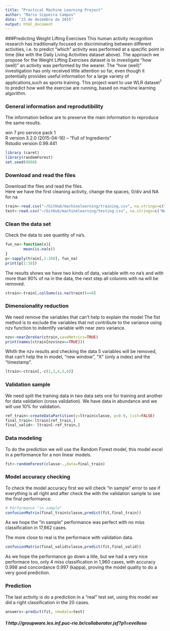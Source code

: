 ```yaml
---
title: "Practical Machine Learning Project"
author: "Marco Siqueira Campos"
date: "23 de dezembro de 2015"
output: html_document
---
```


###Predicting Weight Lifting Exercises 
This human activity recognition research has traditionally focused on discriminating between different activities, i.e. to predict "which" activity was performed at a specific point in time (like with the Daily Living Activities dataset above). The approach we propose for the Weight Lifting Exercises dataset is to investigate "how (well)" an activity was performed by the wearer. The "how (well)" investigation has only received little attention so far, even though it potentially provides useful information for a large variety of applications,such as sports training.
This project want to use WLR dataset^1^ to predict how well the exercise are running, based on machine learning algorithm.

### General information and reprodutibility
The information bellow are to preserve the main information to reproduce the same results.

win 7 pro service pack 1  
R version 3.2.0 (2015-04-16) -- "Full of Ingredients"  
Rstudio version 0.99.441 
```r
library (caret)
library(randomForest)
set.seed(0808)
```

### Download and read the files
Download the files and read the files.  
Here we have the first cleaning activity, change the spaces, 0/div and NA for na

```r
train<-read.csv("~/GitHub/machinelearning/training.csv", na.strings=c("NA","#DIV/0!",""))
test<-read.csv("~/GitHub/machinelearning/testing.csv", na.strings=c("NA","#DIV/0!",""))

```
### Clean the data set
Check the data to see quantity of na's.
```r
fun_na<-function(x){
        mean(is.na(x))
}
p<-sapply(train[,1:160], fun_na)
print(p[1:18])
```
The results shows we have two kinds of data, variable with no na's and with more than 90% of na in the data, the next step all colunms with na will be removed.

```r
ctrain<-train[,colSums(is.na(train))==0]
```
### Dimensionality reduction
We need remove the variables that can't help to explain the model
The fist method is to exclude the variables that not contribute to the variance using nzv function to indentify variable with near zero variance.

```r
nzv<-nearZeroVar(ctrain,saveMetrics=TRUE)
print(names(ctrain[nzv$nzv==TRUE]))
```
Whith the nzv results and checking the data 5 variables will be removed, that can't help the in model, "new window", "X" (only a index) and the "timestamp".

```r
ltrain<-ctrain[,-c(1,3,4,5,6)]
```
### Validation sample
We need split the training data in two data sets one for training and another for data validation (cross validation). We have data in abundance and we will use 10% for validation.
```r
ref_train<-createDataPartition(y=ltrain$classe, p=0.9, list=FALSE)
final_train<-ltrain[ref_train,]
final_valid<- ltrain[-ref_train,]
```

### Data modeling
To do the prediction we will use the Random Forest model, this model excel in a performance for a non linear models.
```r
fit<-randomForest(classe~.,data=final_train)
```
### Model accuracy checking
To check the model accuracy first we will check "in sample" error to see if everything is all right and after check the with the validation sample to see the final performance.
```r
# Performance "in sample"
confusionMatrix(final_train$classe,predict(fit,final_train))
```
As we hope the "in sample" performance was perfect with no miss classification in 17,662 cases.

The more close to real is the performace with validation data.  
```r
confusionMatrix(final_valid$classe,predict(fit,final_valid))
```
As we hope the performance go down a litle, but we had a very nice performace too, only 4 miss classification in 1,960 cases, with accuracy 0.998 and concordance 0.997 (kappa), proving the model quality to do a very good prediction. 

### Prediction
The last activity is do a prediction in a "real" test set, using this model we did a right classification in the 20 cases. 
```r
answers<-predict(fit, newdata=test)
```
##### 1 http://groupware.les.inf.puc-rio.br/collaborator.jsf?p1=evelloso